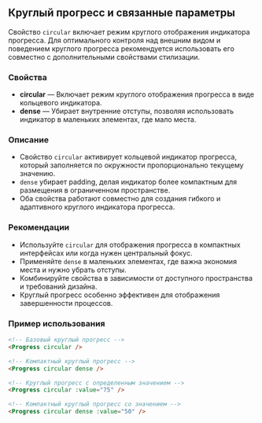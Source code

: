 ## Круглый прогресс и связанные параметры

Свойство `circular` включает режим круглого отображения индикатора прогресса. Для оптимального контроля над внешним видом и поведением круглого прогресса рекомендуется использовать его совместно с дополнительными свойствами стилизации.

### Свойства

- **circular** — Включает режим круглого отображения прогресса в виде кольцевого индикатора.
- **dense** — Убирает внутренние отступы, позволяя использовать индикатор в маленьких элементах, где мало места.

### Описание

- Свойство `circular` активирует кольцевой индикатор прогресса, который заполняется по окружности пропорционально текущему значению.
- `dense` убирает padding, делая индикатор более компактным для размещения в ограниченном пространстве.
- Оба свойства работают совместно для создания гибкого и адаптивного круглого индикатора прогресса.

### Рекомендации

- Используйте `circular` для отображения прогресса в компактных интерфейсах или когда нужен центральный фокус.
- Применяйте `dense` в маленьких элементах, где важна экономия места и нужно убрать отступы.
- Комбинируйте свойства в зависимости от доступного пространства и требований дизайна.
- Круглый прогресс особенно эффективен для отображения завершенности процессов.

### Пример использования

```html
<!-- Базовый круглый прогресс -->
<Progress circular />

<!-- Компактный круглый прогресс -->
<Progress circular dense />

<!-- Круглый прогресс с определенным значением -->
<Progress circular :value="75" />

<!-- Компактный круглый прогресс со значением -->
<Progress circular dense :value="50" />
```
